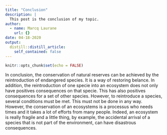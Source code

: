```yaml
---
title: "Conclusion"
description: |
  This post is the conclusion of my topic.
author:
  - name: Marcq Laurane
    url: {}
date: 04-18-2020
output:
  distill::distill_article:
    self_contained: false
---
```


```r
knitr::opts_chunk$set(echo = FALSE)
```

In conclusion, the conservation of natural reserves can be achieved by the reintroduction of endangered species. It is a way of restoring belance.
In addition, the reintroduction of one specie into an ecosystem does not only have positives consequences on that specie. This has also positives consequences for a set of other species.
However, to reintroduce a species, several conditions must be met. This must not be done in any way. 
However, the conservation of an ecosystems is a processus who needs times and it takes a lot of efforts from many people. Indeed, an ecosystem is really fragile and a little thing, by example, the accidental arrival of a species that is not part of the environment, can have disastrous consequences.


